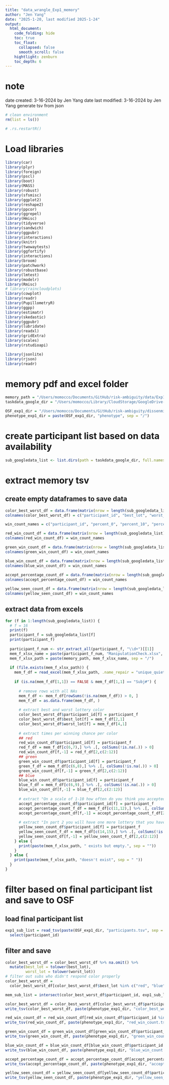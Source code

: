 ```yaml
---
title: "data_wrangle_Exp1_memory"
author: "Jen Yang"
date: "2025-1-20, last modified 2025-1-24"
output: 
  html_document:
    code_folding: hide
    toc: true
    toc_float:
      collapsed: false
      smooth_scroll: false
    hightlight: zenburn
    toc_depth: 6
---
```


# note
date created: 3-16-2024 by Jen Yang
date last modified: 3-16-2024 by Jen Yang
generate tsv from json
```r
# clean environment
rm(list = ls())
```

```r
# .rs.restartR()
```

# Load libraries
```r
library(car)
library(plyr)
library(foreign)
library(pscl)
library(boot)
library(MASS)
library(robust)
library(sfsmisc)
library(ggplot2)
library(reshape2)
library(ppcor)
library(ggrepel)
library(Hmisc)
library(tidyverse)
library(sandwich)
library(ggpubr)
library(interactions)
library(knitr)
library(twowaytests)
library(ggfortify)
library(interactions)
library(broom)
library(patchwork)
library(robustbase)
library(lmtest)
library(modelr)
library(Rmisc)
# library(raincloudplots)
library(cowplot)
library(readr)
library(PupillometryR)
library(ggpp)
library(estimatr)
library(skedastic)
library(ggpubr)
library(lubridate)
library(readxl)
library(gridExtra)
library(scales)
library(rstudioapi)

library(jsonlite)
library(rjson)
library(readr)
```

# memory pdf and excel folder
```r
memory_path = "/Users/momocco/Documents/GitHub/risk-ambiguity/data/Exp1/memory"
taskdata_google_dir = "/Users/momocco/Library/CloudStorage/GoogleDrive-tun51150@temple.edu/.shortcut-targets-by-id/1Yd_mABZr2-erO8s2c0GuJSs36TfUycDa/Limited_Info/Experiment_1/risk_amb/data/subject_data_compressed"

OSF_exp1_dir = "/Users/momocco/Documents/GitHub/risk-ambiguity/dissenminate/OSF_upload/beh_risk_amb_Exp1"
phenotype_exp1_dir = paste(OSF_exp1_dir, "phenotype", sep = "/")
```

# create participant list based on data availability
```r
sub_googledata_list <- list.dirs(path = taskdata_google_dir, full.names = FALSE, recursive = FALSE)
```

# extract memory tsv
## create empty dataframes to save data
```r
color_best_worst_df = data.frame(matrix(nrow = length(sub_googledata_list), ncol = 3))
colnames(color_best_worst_df) = c("participant_id", "best_lot", "worst_lot")

win_count_names = c("participant_id", "percent_0", "percent_10", "percent_20", "percent_30", "percent_40", "percent_50", "percent_60", "percent_70", "percent_80", "percent_90", "percent_100")

red_win_count_df = data.frame(matrix(nrow = length(sub_googledata_list), ncol = length(win_count_names)))
colnames(red_win_count_df) = win_count_names

green_win_count_df = data.frame(matrix(nrow = length(sub_googledata_list), ncol = length(win_count_names)))
colnames(green_win_count_df) = win_count_names

blue_win_count_df = data.frame(matrix(nrow = length(sub_googledata_list), ncol = length(win_count_names)))
colnames(blue_win_count_df) = win_count_names
  
accept_percentage_count_df = data.frame(matrix(nrow = length(sub_googledata_list), ncol = length(win_count_names)))
colnames(accept_percentage_count_df) = win_count_names

yellow_seen_count_df = data.frame(matrix(nrow = length(sub_googledata_list), ncol = length(win_count_names)))
colnames(yellow_seen_count_df) = win_count_names
```

## extract data from excels
```r
for (f in 1:length(sub_googledata_list)) {
  # f = 16
  print(f)
  participant_f = sub_googledata_list[f]
  print(participant_f)
  
  participant_f_num <- str_extract_all(participant_f, "\\d+")[[1]]
  mem_f_xlsx_name = paste(participant_f_num, "ManipulationCheck.xlsx", sep = "_")
  mem_f_xlsx_path = paste(memory_path, mem_f_xlsx_name, sep = "/")
  
  if (file.exists(mem_f_xlsx_path)) {
    mem_f_df = read_excel(mem_f_xlsx_path, .name_repair = "unique_quiet")
    
    if (is.na(mem_f_df[1,1]) == FALSE & mem_f_df[1,1] == "Subj#") {
      
      # remove rows with all NAs
      mem_f_df <- mem_f_df[rowSums(!is.na(mem_f_df)) > 0, ]
      mem_f_df = as.data.frame(mem_f_df, )
      
      # extract best and worst lottery color
      color_best_worst_df$participant_id[f] = participant_f
      color_best_worst_df$best_lot[f] = mem_f_df[2,1]
      color_best_worst_df$worst_lot[f] = mem_f_df[4,1]
      
      # extract times per winning chance per color
      ## red
      red_win_count_df$participant_id[f] = participant_f
      red_f_df = mem_f_df[c(6,7),] %>% .[, colSums(!is.na(.)) > 0]
      red_win_count_df[f,-1] = red_f_df[2,c(2:12)]
      ## green
      green_win_count_df$participant_id[f] = participant_f
      green_f_df = mem_f_df[c(6,8),] %>% .[, colSums(!is.na(.)) > 0]
      green_win_count_df[f,-1] = green_f_df[2,c(2:12)]
      ## blue
      blue_win_count_df$participant_id[f] = participant_f
      blue_f_df = mem_f_df[c(6,9),] %>% .[, colSums(!is.na(.)) > 0]
      blue_win_count_df[f,-1] = blue_f_df[2,c(2:12)]
      
      # extract "On a scale of 1-10 how often do you think you accepted lotteries with the given chances of winning?"
      accept_percentage_count_df$participant_id[f] = participant_f
      accept_percentage_count_f_df = mem_f_df[c(11,12),] %>% .[, colSums(!is.na(.)) > 0]
      accept_percentage_count_df[f,-1] = accept_percentage_count_f_df[2,]
      
      # extract "In part 2 you will have one more lottery that you haven’t seen before, Yellow. Use your gut to tell how often you think the Yellow lottery would have had the given chances of winning, if you had seen it in Part 1."
      yellow_seen_count_df$participant_id[f] = participant_f
      yellow_seen_count_f_df = mem_f_df[c(14,15),] %>% .[, colSums(!is.na(.)) > 0]
      yellow_seen_count_df[f,-1] = yellow_seen_count_f_df[2,c(2:12)]
    } else {
      print(paste(mem_f_xlsx_path, " exists but empty.", sep = ""))
    }
  } else {
    print(paste(mem_f_xlsx_path, "doesn't exist", sep = " "))
  }
}
```


# filter based on final participant list and save to OSF
## load final participant list
```r
exp1_sub_list = read_tsv(paste(OSF_exp1_dir, "participants.tsv", sep = "/"), show_col_types = F) %>% 
  select(participant_id)
```

## filter and save
```r
color_best_worst_df = color_best_worst_df %>% na.omit() %>% 
  mutate(best_lot = tolower(best_lot),
         worst_lot = tolower(worst_lot))
# filter out subs who didn't respond color properly
color_best_worst_df = 
  color_best_worst_df[color_best_worst_df$best_lot %in% c("red", "blue", "green") & color_best_worst_df$worst_lot %in% c("red", "blue", "green"), ]

mem_sub_list = intersect(color_best_worst_df$participant_id, exp1_sub_list$participant_id)

color_best_worst_df = color_best_worst_df[color_best_worst_df$participant_id %in% mem_sub_list, ]
write_tsv(color_best_worst_df, paste(phenotype_exp1_dir, "color_best_worst.tsv", sep = "/"))

red_win_count_df = red_win_count_df[red_win_count_df$participant_id %in% mem_sub_list, ]
write_tsv(red_win_count_df, paste(phenotype_exp1_dir, "red_win_count.tsv", sep = "/"))

green_win_count_df = green_win_count_df[green_win_count_df$participant_id %in% mem_sub_list, ]
write_tsv(green_win_count_df, paste(phenotype_exp1_dir, "green_win_count.tsv", sep = "/"))

blue_win_count_df = blue_win_count_df[blue_win_count_df$participant_id %in% mem_sub_list, ]
write_tsv(blue_win_count_df, paste(phenotype_exp1_dir, "blue_win_count.tsv", sep = "/"))

accept_percentage_count_df = accept_percentage_count_df[accept_percentage_count_df$participant_id %in% mem_sub_list, ]
write_tsv(accept_percentage_count_df, paste(phenotype_exp1_dir, "accept_percentage_count.tsv", sep = "/"))

yellow_seen_count_df = yellow_seen_count_df[yellow_seen_count_df$participant_id %in% mem_sub_list, ]
write_tsv(yellow_seen_count_df, paste(phenotype_exp1_dir, "yellow_seen_count.tsv", sep = "/"))
```





